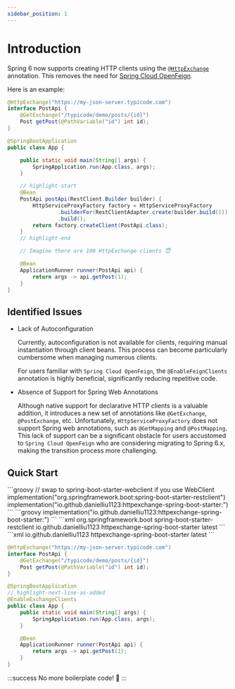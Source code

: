 ```yaml
---
sidebar_position: 1
---
```



# Introduction

Spring 6 now supports creating HTTP clients using the [`@HttpExchange`](https://docs.spring.io/spring-framework/reference/integration/rest-clients.html#rest-http-interface) annotation.
This removes the need for [Spring Cloud OpenFeign](https://github.com/spring-cloud/spring-cloud-openfeign).

Here is an example:

```java
@HttpExchange("https://my-json-server.typicode.com")
interface PostApi {
    @GetExchange("/typicode/demo/posts/{id}")
    Post getPost(@PathVariable("id") int id);
}

@SpringBootApplication
public class App {

    public static void main(String[] args) {
        SpringApplication.run(App.class, args);
    }

    // highlight-start
    @Bean
    PostApi postApi(RestClient.Builder builder) {
        HttpServiceProxyFactory factory = HttpServiceProxyFactory
                .builderFor(RestClientAdapter.create(builder.build()))
                .build();
        return factory.createClient(PostApi.class);
    }
    // highlight-end

    // Imagine there are 100 HttpExchange clients 😇

    @Bean
    ApplicationRunner runner(PostApi api) {
        return args -> api.getPost(1);
    }
}
```
## Identified Issues

- Lack of Autoconfiguration

    Currently, autoconfiguration is not available for clients, requiring manual instantiation through client beans.
    This process can become particularly cumbersome when managing numerous clients.

    For users familiar with `Spring Cloud OpenFeign`,
    the `@EnableFeignClients` annotation is highly beneficial,
    significantly reducing repetitive code.

- Absence of Support for Spring Web Annotations

    Although native support for declarative HTTP clients is a valuable addition, it introduces a new set of
    annotations like `@GetExchange`, `@PostExchange`, etc. Unfortunately, `HttpServiceProxyFactory` does not support Spring web
    annotations, such as `@GetMapping` and `@PostMapping`. This lack of support can be a significant
    obstacle for users accustomed to `Spring Cloud OpenFeign` who are considering migrating to Spring 6.x, making the
    transition process more challenging.

## Quick Start

<Tabs groupId="build-tool">
    <TabItem value="gradle" label="Gradle">
        <Tabs groupId="boot-version">
            <TabItem value="sb4" label="Spring Boot ≥ 4.0.0">
                ```groovy
                // swap to spring-boot-starter-webclient if you use WebClient
                implementation("org.springframework.boot:spring-boot-starter-restclient")
                implementation("io.github.danielliu1123:httpexchange-spring-boot-starter:<latest>")
                ```
            </TabItem>
            <TabItem value="sb3" label="Spring Boot < 4.0.0">
                ```groovy
                implementation("io.github.danielliu1123:httpexchange-spring-boot-starter:<latest>")
                ```
            </TabItem>
        </Tabs>
    </TabItem>
    <TabItem value="maven" label="Maven">
        <Tabs groupId="boot-version">
            <TabItem value="sb4" label="Spring Boot ≥ 4.0.0">
                ```xml
                <dependency>
                    <groupId>org.springframework.boot</groupId>
                    <!-- Swap to spring-boot-starter-webclient if you use WebClient -->
                    <artifactId>spring-boot-starter-restclient</artifactId>
                </dependency>
                <dependency>
                    <groupId>io.github.danielliu1123</groupId>
                    <artifactId>httpexchange-spring-boot-starter</artifactId>
                    <version>latest</version>
                </dependency>
                ```
            </TabItem>
            <TabItem value="sb3" label="Spring Boot < 4.0.0">
                ```xml
                <dependency>
                    <groupId>io.github.danielliu1123</groupId>
                    <artifactId>httpexchange-spring-boot-starter</artifactId>
                    <version>latest</version>
                </dependency>
                ```
            </TabItem>
        </Tabs>
    </TabItem>
</Tabs>

```java
@HttpExchange("https://my-json-server.typicode.com")
interface PostApi {
    @GetExchange("/typicode/demo/posts/{id}")
    Post getPost(@PathVariable("id") int id);
}

@SpringBootApplication
// highlight-next-line-as-added
@EnableExchangeClients
public class App {
    public static void main(String[] args) {
        SpringApplication.run(App.class, args);
    }

    @Bean
    ApplicationRunner runner(PostApi api) {
        return args -> api.getPost(1);
    }
}
```

:::success
No more boilerplate code! 🎉
:::
